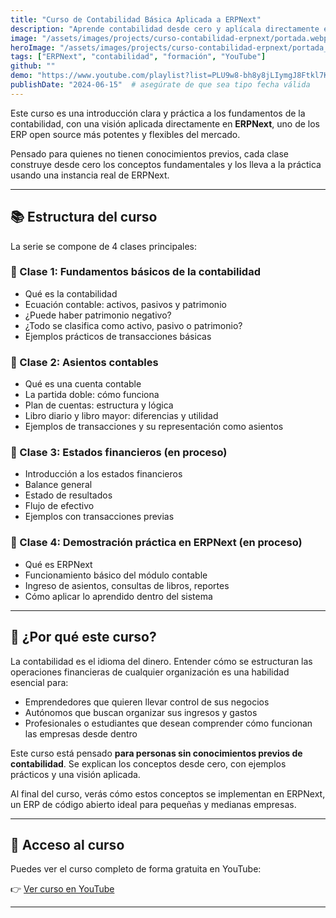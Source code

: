```yaml
---
title: "Curso de Contabilidad Básica Aplicada a ERPNext"
description: "Aprende contabilidad desde cero y aplícala directamente en ERPNext..."
image: "/assets/images/projects/curso-contabilidad-erpnext/portada.webp"  # que exista o prueba con una estática
heroImage: "/assets/images/projects/curso-contabilidad-erpnext/portada_articulo.webp"
tags: ["ERPNext", "contabilidad", "formación", "YouTube"]
github: ""
demo: "https://www.youtube.com/playlist?list=PLU9w8-bh8y8jLIymgJ8Ftkl7KQkJpg9-s"
publishDate: "2024-06-15"  # asegúrate de que sea tipo fecha válida
---
```


Este curso es una introducción clara y práctica a los fundamentos de la contabilidad, con una visión aplicada directamente en **ERPNext**, uno de los ERP open source más potentes y flexibles del mercado.

Pensado para quienes no tienen conocimientos previos, cada clase construye desde cero los conceptos fundamentales y los lleva a la práctica usando una instancia real de ERPNext.

---

## 📚 Estructura del curso

La serie se compone de 4 clases principales:

### 📘 Clase 1: Fundamentos básicos de la contabilidad

- Qué es la contabilidad  
- Ecuación contable: activos, pasivos y patrimonio  
- ¿Puede haber patrimonio negativo?  
- ¿Todo se clasifica como activo, pasivo o patrimonio?  
- Ejemplos prácticos de transacciones básicas  

### 📘 Clase 2: Asientos contables

- Qué es una cuenta contable  
- La partida doble: cómo funciona  
- Plan de cuentas: estructura y lógica  
- Libro diario y libro mayor: diferencias y utilidad  
- Ejemplos de transacciones y su representación como asientos  

### 📘 Clase 3: Estados financieros (en proceso)

- Introducción a los estados financieros  
- Balance general  
- Estado de resultados  
- Flujo de efectivo  
- Ejemplos con transacciones previas  

### 📘 Clase 4: Demostración práctica en ERPNext (en proceso)

- Qué es ERPNext  
- Funcionamiento básico del módulo contable  
- Ingreso de asientos, consultas de libros, reportes  
- Cómo aplicar lo aprendido dentro del sistema  

---

## 🧠 ¿Por qué este curso?

La contabilidad es el idioma del dinero. Entender cómo se estructuran las operaciones financieras de cualquier organización es una habilidad esencial para:

- Emprendedores que quieren llevar control de sus negocios  
- Autónomos que buscan organizar sus ingresos y gastos  
- Profesionales o estudiantes que desean comprender cómo funcionan las empresas desde dentro  

Este curso está pensado **para personas sin conocimientos previos de contabilidad**. Se explican los conceptos desde cero, con ejemplos prácticos y una visión aplicada.

Al final del curso, verás cómo estos conceptos se implementan en ERPNext, un ERP de código abierto ideal para pequeñas y medianas empresas.

---

## 🎥 Acceso al curso

Puedes ver el curso completo de forma gratuita en YouTube:

👉 [Ver curso en YouTube](https://www.youtube.com/playlist?list=PLpGDePOeqo4ZHvTGpQGpdgwSCiGEouOie)

---

